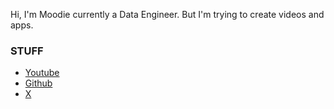 Hi, I'm Moodie currently a Data Engineer. But I'm trying to create videos and apps.

### STUFF

- [Youtube](https://tailwindcss.com)
- [Github](https://github.com/mo0die)
- [X](https://x.com/Mo0diie)
